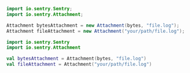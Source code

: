 ```java
import io.sentry.Sentry;
import io.sentry.Attachment;

Attachment bytesAttachment = new Attachment(bytes, "file.log");
Attachment fileAttachment = new Attachment("your/path/file.log");
```
```kotlin
import io.sentry.Sentry
import io.sentry.Attachment

val bytesAttachment = Attachment(bytes, "file.log")
val fileAttachment = Attachment("your/path/file.log")
```
